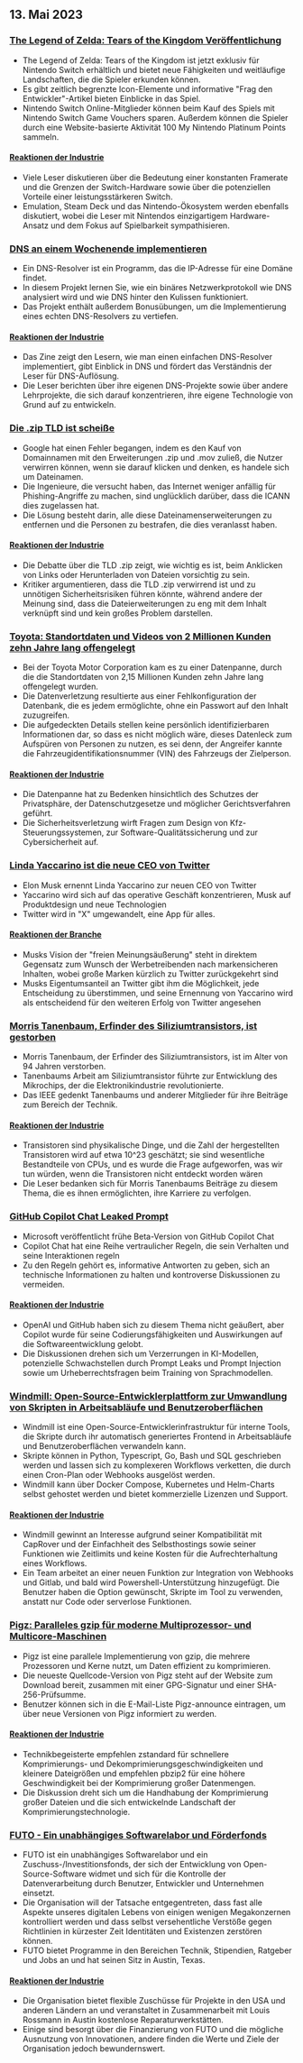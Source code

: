 

<CallToAction />

<Steps>

## 13. Mai 2023

### [The Legend of Zelda: Tears of the Kingdom Veröffentlichung](https://www.zelda.com/tears-of-the-kingdom/)

- The Legend of Zelda: Tears of the Kingdom ist jetzt exklusiv für Nintendo Switch erhältlich und bietet neue Fähigkeiten und weitläufige Landschaften, die die Spieler erkunden können.
- Es gibt zeitlich begrenzte Icon-Elemente und informative "Frag den Entwickler"-Artikel bieten Einblicke in das Spiel.
- Nintendo Switch Online-Mitglieder können beim Kauf des Spiels mit Nintendo Switch Game Vouchers sparen. Außerdem können die Spieler durch eine Website-basierte Aktivität 100 My Nintendo Platinum Points sammeln.

#### [Reaktionen der Industrie](http://news.ycombinator.com/item?id=35912318)

- Viele Leser diskutieren über die Bedeutung einer konstanten Framerate und die Grenzen der Switch-Hardware sowie über die potenziellen Vorteile einer leistungsstärkeren Switch.
- Emulation, Steam Deck und das Nintendo-Ökosystem werden ebenfalls diskutiert, wobei die Leser mit Nintendos einzigartigem Hardware-Ansatz und dem Fokus auf Spielbarkeit sympathisieren.

### [DNS an einem Wochenende implementieren](https://implement-dns.wizardzines.com/)

- Ein DNS-Resolver ist ein Programm, das die IP-Adresse für eine Domäne findet.
- In diesem Projekt lernen Sie, wie ein binäres Netzwerkprotokoll wie DNS analysiert wird und wie DNS hinter den Kulissen funktioniert.
- Das Projekt enthält außerdem Bonusübungen, um die Implementierung eines echten DNS-Resolvers zu vertiefen.

#### [Reaktionen der Industrie](http://news.ycombinator.com/item?id=35916064)

- Das Zine zeigt den Lesern, wie man einen einfachen DNS-Resolver implementiert, gibt Einblick in DNS und fördert das Verständnis der Leser für DNS-Auflösung.
- Die Leser berichten über ihre eigenen DNS-Projekte sowie über andere Lehrprojekte, die sich darauf konzentrieren, ihre eigene Technologie von Grund auf zu entwickeln.

### [Die .zip TLD ist scheiße](https://financialstatement.zip/)

- Google hat einen Fehler begangen, indem es den Kauf von Domainnamen mit den Erweiterungen .zip und .mov zuließ, die Nutzer verwirren können, wenn sie darauf klicken und denken, es handele sich um Dateinamen.
- Die Ingenieure, die versucht haben, das Internet weniger anfällig für Phishing-Angriffe zu machen, sind unglücklich darüber, dass die ICANN dies zugelassen hat.
- Die Lösung besteht darin, alle diese Dateinamenserweiterungen zu entfernen und die Personen zu bestrafen, die dies veranlasst haben.

#### [Reaktionen der Industrie](http://news.ycombinator.com/item?id=35920336)

- Die Debatte über die TLD .zip zeigt, wie wichtig es ist, beim Anklicken von Links oder Herunterladen von Dateien vorsichtig zu sein.
- Kritiker argumentieren, dass die TLD .zip verwirrend ist und zu unnötigen Sicherheitsrisiken führen könnte, während andere der Meinung sind, dass die Dateierweiterungen zu eng mit dem Inhalt verknüpft sind und kein großes Problem darstellen.

### [Toyota: Standortdaten und Videos von 2 Millionen Kunden zehn Jahre lang offengelegt](https://www.bleepingcomputer.com/news/security/toyota-car-location-data-of-2-million-customers-exposed-for-ten-years/)

- Bei der Toyota Motor Corporation kam es zu einer Datenpanne, durch die die Standortdaten von 2,15 Millionen Kunden zehn Jahre lang offengelegt wurden.
- Die Datenverletzung resultierte aus einer Fehlkonfiguration der Datenbank, die es jedem ermöglichte, ohne ein Passwort auf den Inhalt zuzugreifen.
- Die aufgedeckten Details stellen keine persönlich identifizierbaren Informationen dar, so dass es nicht möglich wäre, dieses Datenleck zum Aufspüren von Personen zu nutzen, es sei denn, der Angreifer kannte die Fahrzeugidentifikationsnummer (VIN) des Fahrzeugs der Zielperson.

#### [Reaktionen der Industrie](http://news.ycombinator.com/item?id=35919133)

- Die Datenpanne hat zu Bedenken hinsichtlich des Schutzes der Privatsphäre, der Datenschutzgesetze und möglicher Gerichtsverfahren geführt.
- Die Sicherheitsverletzung wirft Fragen zum Design von Kfz-Steuerungssystemen, zur Software-Qualitätssicherung und zur Cybersicherheit auf.

### [Linda Yaccarino ist die neue CEO von Twitter](https://twitter.com/elonmusk/status/1657050349608501249)

- Elon Musk ernennt Linda Yaccarino zur neuen CEO von Twitter
- Yaccarino wird sich auf das operative Geschäft konzentrieren, Musk auf Produktdesign und neue Technologien
- Twitter wird in "X" umgewandelt, eine App für alles.

#### [Reaktionen der Branche](http://news.ycombinator.com/item?id=35917912)

- Musks Vision der "freien Meinungsäußerung" steht in direktem Gegensatz zum Wunsch der Werbetreibenden nach markensicheren Inhalten, wobei große Marken kürzlich zu Twitter zurückgekehrt sind
- Musks Eigentumsanteil an Twitter gibt ihm die Möglichkeit, jede Entscheidung zu überstimmen, und seine Ernennung von Yaccarino wird als entscheidend für den weiteren Erfolg von Twitter angesehen

### [Morris Tanenbaum, Erfinder des Siliziumtransistors, ist gestorben](https://spectrum.ieee.org/in-memoriam-may-2023)

- Morris Tanenbaum, der Erfinder des Siliziumtransistors, ist im Alter von 94 Jahren verstorben.
- Tanenbaums Arbeit am Siliziumtransistor führte zur Entwicklung des Mikrochips, der die Elektronikindustrie revolutionierte.
- Das IEEE gedenkt Tanenbaums und anderer Mitglieder für ihre Beiträge zum Bereich der Technik.

#### [Reaktionen der Industrie](http://news.ycombinator.com/item?id=35920261)

- Transistoren sind physikalische Dinge, und die Zahl der hergestellten Transistoren wird auf etwa 10^23 geschätzt; sie sind wesentliche Bestandteile von CPUs, und es wurde die Frage aufgeworfen, was wir tun würden, wenn die Transistoren nicht entdeckt worden wären
- Die Leser bedanken sich für Morris Tanenbaums Beiträge zu diesem Thema, die es ihnen ermöglichten, ihre Karriere zu verfolgen.

### [GitHub Copilot Chat Leaked Prompt](https://twitter.com/marvinvonhagen/status/1657060506371346432)

- Microsoft veröffentlicht frühe Beta-Version von GitHub Copilot Chat
- Copilot Chat hat eine Reihe vertraulicher Regeln, die sein Verhalten und seine Interaktionen regeln
- Zu den Regeln gehört es, informative Antworten zu geben, sich an technische Informationen zu halten und kontroverse Diskussionen zu vermeiden.

#### [Reaktionen der Industrie](http://news.ycombinator.com/item?id=35921375)

- OpenAI und GitHub haben sich zu diesem Thema nicht geäußert, aber Copilot wurde für seine Codierungsfähigkeiten und Auswirkungen auf die Softwareentwicklung gelobt.
- Die Diskussionen drehen sich um Verzerrungen in KI-Modellen, potenzielle Schwachstellen durch Prompt Leaks und Prompt Injection sowie um Urheberrechtsfragen beim Training von Sprachmodellen.

### [Windmill: Open-Source-Entwicklerplattform zur Umwandlung von Skripten in Arbeitsabläufe und Benutzeroberflächen](https://github.com/windmill-labs/windmill)

- Windmill ist eine Open-Source-Entwicklerinfrastruktur für interne Tools, die Skripte durch ihr automatisch generiertes Frontend in Arbeitsabläufe und Benutzeroberflächen verwandeln kann.
- Skripte können in Python, Typescript, Go, Bash und SQL geschrieben werden und lassen sich zu komplexeren Workflows verketten, die durch einen Cron-Plan oder Webhooks ausgelöst werden.
- Windmill kann über Docker Compose, Kubernetes und Helm-Charts selbst gehostet werden und bietet kommerzielle Lizenzen und Support.

#### [Reaktionen der Industrie](http://news.ycombinator.com/item?id=35920082)

- Windmill gewinnt an Interesse aufgrund seiner Kompatibilität mit CapRover und der Einfachheit des Selbsthostings sowie seiner Funktionen wie Zeitlimits und keine Kosten für die Aufrechterhaltung eines Workflows.
- Ein Team arbeitet an einer neuen Funktion zur Integration von Webhooks und Gitlab, und bald wird Powershell-Unterstützung hinzugefügt. Die Benutzer haben die Option gewünscht, Skripte im Tool zu verwenden, anstatt nur Code oder serverlose Funktionen.

### [Pigz: Paralleles gzip für moderne Multiprozessor- und Multicore-Maschinen](https://zlib.net/pigz/)

- Pigz ist eine parallele Implementierung von gzip, die mehrere Prozessoren und Kerne nutzt, um Daten effizient zu komprimieren.
- Die neueste Quellcode-Version von Pigz steht auf der Website zum Download bereit, zusammen mit einer GPG-Signatur und einer SHA-256-Prüfsumme.
- Benutzer können sich in die E-Mail-Liste Pigz-announce eintragen, um über neue Versionen von Pigz informiert zu werden.

#### [Reaktionen der Industrie](http://news.ycombinator.com/item?id=35914447)

- Technikbegeisterte empfehlen zstandard für schnellere Komprimierungs- und Dekomprimierungsgeschwindigkeiten und kleinere Dateigrößen und empfehlen pbzip2 für eine höhere Geschwindigkeit bei der Komprimierung großer Datenmengen.
- Die Diskussion dreht sich um die Handhabung der Komprimierung großer Dateien und die sich entwickelnde Landschaft der Komprimierungstechnologie.

### [FUTO - Ein unabhängiges Softwarelabor und Förderfonds](https://futo.org/)

- FUTO ist ein unabhängiges Softwarelabor und ein Zuschuss-/Investitionsfonds, der sich der Entwicklung von Open-Source-Software widmet und sich für die Kontrolle der Datenverarbeitung durch Benutzer, Entwickler und Unternehmen einsetzt.
- Die Organisation will der Tatsache entgegentreten, dass fast alle Aspekte unseres digitalen Lebens von einigen wenigen Megakonzernen kontrolliert werden und dass selbst versehentliche Verstöße gegen Richtlinien in kürzester Zeit Identitäten und Existenzen zerstören können.
- FUTO bietet Programme in den Bereichen Technik, Stipendien, Ratgeber und Jobs an und hat seinen Sitz in Austin, Texas.

#### [Reaktionen der Industrie](http://news.ycombinator.com/item?id=35911406)

- Die Organisation bietet flexible Zuschüsse für Projekte in den USA und anderen Ländern an und veranstaltet in Zusammenarbeit mit Louis Rossmann in Austin kostenlose Reparaturwerkstätten.
- Einige sind besorgt über die Finanzierung von FUTO und die mögliche Ausnutzung von Innovationen, andere finden die Werte und Ziele der Organisation jedoch bewundernswert.

</Steps>
